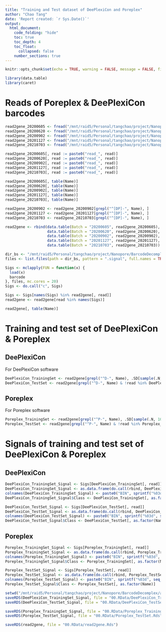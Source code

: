 ```yaml
---
title: "Training and Test dataset of DeePlexiCon and Poreplex"
author: "Chao Tang"
date: 'Report created: `r Sys.Date()`'
output: 
  html_document: 
    code_folding: "hide"
    toc: true
    toc_depth: 4
    toc_float: 
      collapsed: false
    number_sections: true
---
```


```r
knitr::opts_chunk$set(echo = TRUE, warning = FALSE, message = FALSE, fig.align = 'center')
```

```r
library(data.table)
library(caret)
```

# Reads of Poreplex & DeePlexiCon barcodes

```r
read2gene_20200605 <- fread("/mnt/raid5/Personal/tangchao/project/Nanopore/BarcodeDecomplex/analysis/02.BamReadsSplit/read2gene_20200605.txt")
read2gene_20200620 <- fread("/mnt/raid5/Personal/tangchao/project/Nanopore/BarcodeDecomplex/analysis/02.BamReadsSplit/read2gene_20200620.txt")
read2gene_20200902 <- fread("/mnt/raid5/Personal/tangchao/project/Nanopore/BarcodeDecomplex/analysis/02.BamReadsSplit/read2gene_20200902.txt")
read2gene_20201127 <- fread("/mnt/raid5/Personal/tangchao/project/Nanopore/BarcodeDecomplex/analysis/02.BamReadsSplit/read2gene_20201127.txt")
read2gene_20210703 <- fread("/mnt/raid5/Personal/tangchao/project/Nanopore/BarcodeDecomplex/analysis/02.BamReadsSplit/read2gene_20210703.txt")
```

```r
read2gene_20200605[, read := paste0("read_", read)]
read2gene_20200620[, read := paste0("read_", read)]
read2gene_20200902[, read := paste0("read_", read)]
read2gene_20201127[, read := paste0("read_", read)]
read2gene_20210703[, read := paste0("read_", read)]
```

```r
read2gene_20200605[, table(Name)]
read2gene_20200620[, table(Name)]
read2gene_20200902[, table(Name)]
read2gene_20201127[, table(Name)]
read2gene_20210703[, table(Name)]
```

```r
read2gene_20200902 <- read2gene_20200902[grepl("^[DP]-", Name), ]
read2gene_20201127 <- read2gene_20201127[grepl("^[DP]-", Name), ]
read2gene_20210703 <- read2gene_20210703[grepl("^[DP]-", Name), ]
```

```r
read2gene <- rbind(data.table(Batch = "20200605", read2gene_20200605), 
                   data.table(Batch = "20200620", read2gene_20200620), 
                   data.table(Batch = "20200902", read2gene_20200902), 
                   data.table(Batch = "20201127", read2gene_20201127), 
                   data.table(Batch = "20210703", read2gene_20210703))
```

```r
dir_bs <- "/mnt/raid5/Personal/tangchao/project/Nanopore/BarcodeDecomplex/analysis/03.BarcodeProcessing/02.BarcodeSignalBinExp/"
files <- list.files(path = dir_bs, pattern = ".signal", full.names = TRUE, recursive = TRUE)

Sigs <- mclapply(FUN = function(x) {
  load(x)
  barcode
}, files, mc.cores = 20)
Sigs <- do.call("c", Sigs)
```

```r
Sigs <- Sigs[names(Sigs) %in% read2gene[, read]]
read2gene <- read2gene[read %in% names(Sigs)]
```

```r
read2gene[, table(Name)]
```

# Training and test set of DeePlexiCon & Poreplex

## DeePlexiCon
For DeePlexiCon software

```r
DeePlexiCon_TrainingSet <- read2gene[grepl("^D-", Name), .SD[sample(.N, 10000)], by = "Name"]
DeePlexiCon_TestSet <- read2gene[grepl("^D-", Name) & !read %in% DeePlexiCon_TrainingSet[, read], ]
```

## Poreplex
For Poreplex software

```r
Poreplex_TrainingSet <- read2gene[grepl("^P-", Name), .SD[sample(.N, 100000)], by = "Name"]
Poreplex_TestSet <- read2gene[grepl("^P-", Name) & !read %in% Poreplex_TrainingSet[, read], ]
```


# Signals of training and test set of DeePlexiCon & Poreplex

## DeePlexiCon

```r
DeePlexiCon_TrainingSet_Signal <- Sigs[DeePlexiCon_TrainingSet[, read]]
DeePlexiCon_TrainingSet_Signal <- as.data.frame(do.call(rbind, DeePlexiCon_TrainingSet_Signal))
colnames(DeePlexiCon_TrainingSet_Signal) <- paste0("BIN", sprintf("%03d", seq_len(ncol(DeePlexiCon_TrainingSet_Signal))))
DeePlexiCon_TrainingSet_Signal$Class <- DeePlexiCon_TrainingSet[, as.factor(Name)]
```

```r
DeePlexiCon_TestSet_Signal <- Sigs[DeePlexiCon_TestSet[, read]]
DeePlexiCon_TestSet_Signal <- as.data.frame(do.call(rbind, DeePlexiCon_TestSet_Signal))
colnames(DeePlexiCon_TestSet_Signal) <- paste0("BIN", sprintf("%03d", seq_len(ncol(DeePlexiCon_TestSet_Signal))))
DeePlexiCon_TestSet_Signal$Class <- DeePlexiCon_TestSet[, as.factor(Name)]
```


## Poreplex

```r
Poreplex_TrainingSet_Signal <- Sigs[Poreplex_TrainingSet[, read]]
Poreplex_TrainingSet_Signal <- as.data.frame(do.call(rbind, Poreplex_TrainingSet_Signal))
colnames(Poreplex_TrainingSet_Signal) <- paste0("BIN", sprintf("%03d", seq_len(ncol(Poreplex_TrainingSet_Signal))))
Poreplex_TrainingSet_Signal$Class <- Poreplex_TrainingSet[, as.factor(Name)]
```

```r
Poreplex_TestSet_Signal <- Sigs[Poreplex_TestSet[, read]]
Poreplex_TestSet_Signal <- as.data.frame(do.call(rbind, Poreplex_TestSet_Signal))
colnames(Poreplex_TestSet_Signal) <- paste0("BIN", sprintf("%03d", seq_len(ncol(Poreplex_TestSet_Signal))))
Poreplex_TestSet_Signal$Class <- Poreplex_TestSet[, as.factor(Name)]
```

```r
setwd("/mnt/raid5/Personal/tangchao/project/Nanopore/BarcodeDecomplex/analysis/06.DecodingDeePlexiConAndPoreplex/00.ModelTraining2/")
saveRDS(DeePlexiCon_TrainingSet_Signal, file = "00.RData/DeePlexiCon_TrainingSet.Rds")
saveRDS(DeePlexiCon_TestSet_Signal, file = "00.RData/DeePlexiCon_TestSet.Rds")

saveRDS(Poreplex_TrainingSet_Signal, file = "00.RData/Poreplex_TrainingSet.Rds")
saveRDS(Poreplex_TestSet_Signal, file = "00.RData/Poreplex_TestSet.Rds")

saveRDS(read2gene, file = "00.RData/read2gene.Rds")
```

